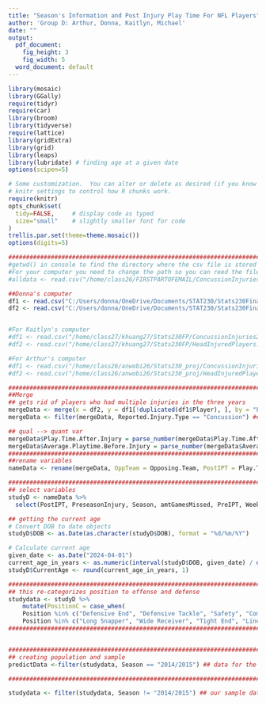 ```yaml
---
title: "Season's Information and Post Injury Play Time For NFL Players"
author: 'Group D: Arthur, Donna, Kaitlyn, Michael'
date: ""
output:
  pdf_document:
    fig_height: 3
    fig_width: 5
  word_document: default
---
```


```r
library(mosaic)
library(GGally)
require(tidyr)
require(car)
library(broom)
library(tidyverse)
require(lattice)
library(gridExtra)
library(grid)
library(leaps)
library(lubridate) # finding age at a given date
options(scipen=5)
```

```r
# Some customization.  You can alter or delete as desired (if you know what you are doing).
# knitr settings to control how R chunks work.
require(knitr)
opts_chunk$set(
  tidy=FALSE,     # display code as typed
  size="small"    # slightly smaller font for code
)
trellis.par.set(theme=theme.mosaic())  
options(digits=5)
```


```r
###############################################################################################
#getwd() in console to find the directory where the csv file is stored on your computer
#For your computer you need to change the path so you can reed the file
#alldata <- read.csv("/home/class26/FIRSTPARTOFEMAIL/ConcussionInjuries2012-2014.csv") 

##Donna's computer
df1 <- read.csv("C:/Users/donna/OneDrive/Documents/STAT230/Stats230FinalProject/ConcussionInjuries2012-2014.csv")
df2 <- read.csv("C:/Users/donna/OneDrive/Documents/STAT230/Stats230FinalProject/HeadInjuredPlayers.csv")


#For Kaitlyn's computer
#df1 <- read.csv("/home/class27/khuang27/Stats230FP/ConcussionInjuries2012-2014.csv")
#df2 <- read.csv("/home/class27/khuang27/Stats230FP/HeadInjuredPlayers.csv")

#For Arthur's computer
#df1 <- read.csv("/home/class26/anwobi26/Stats230_proj/ConcussionInjuries2012-2014.csv")
#df2 <- read.csv("/home/class26/anwobi26/Stats230_proj/HeadInjuredPlayers.csv")

###############################################################################################
##Merge
## gets rid of players who had multiple injuries in the three years
mergeData <- merge(x = df2, y = df1[!duplicated(df1$Player), ], by = "Player", all.x = TRUE)
mergeData <- filter(mergeData, Reported.Injury.Type == "Concussion") ## filter so there's only concussions 

## qual --> quant var
mergeData$Play.Time.After.Injury = parse_number(mergeData$Play.Time.After.Injury)
mergeData$Average.Playtime.Before.Injury = parse_number(mergeData$Average.Playtime.Before.Injury)
###############################################################################################
##rename variables
nameData <- rename(mergeData, OppTeam = Opposing.Team, PostIPT = Play.Time.After.Injury, PreseasonInjury = Pre.Season.Injury., OnWinningTeam = Winning.Team., amtTimeInjured = Weeks.Injured, WeekOfInjury = Week.of.Injury, UnknownInjury = Unknown.Injury., ReportedTypeOfInjury = Reported.Injury.Type, PreIPT = Average.Playtime.Before.Injury, TotalSnaps = Total.Snaps, amtGamesMissed = Games.Missed, GM12 = X2012.2013...Games.Missed, GM13 = X2013.2014...Games.Missed, GM14 = X2014.2015...Games.Missed, I12 = X2012.2013...Number.of.Injuries , I13 = X2013.2014...Number.of.Injuries, I14 = X2014.2015...Number.of.Injuries, TotalInjuries = Total.Number.of.Injuries..2012.2014., PosDuringInjury = Roles.during.injuries, DOB = Date.of.Birth, AgeAtConcussion = Age.first.concussion..2012.2014., totalGamesMissed = Total.Games.Missed..2012.2014., TeamDurConcussion = Team.s..during.concussion.incidents.2012.2014, DOI = Date)

###############################################################################################
## select variables 
studyD <- nameData %>% 
  select(PostIPT, PreseasonInjury, Season, amtGamesMissed, PreIPT, WeekOfInjury, TotalSnaps, Player, I12, I13, I14, TotalInjuries, GM12, GM13, GM14,totalGamesMissed, DOB, DOI, AgeAtConcussion, Position, Team, OppTeam, OnWinningTeam)

## getting the current age 
# Convert DOB to date objects
studyD$DOB <- as.Date(as.character(studyD$DOB), format = "%d/%m/%Y")

# Calculate current age
given_date <- as.Date("2024-04-01")
current_age_in_years <- as.numeric(interval(studyD$DOB, given_date) / dyears(2))
studyD$CurrentAge <- round(current_age_in_years, 1)

#############################################################################
## this re-categorizes position to offense and defense
studydata <- studyD %>% 
    mutate(PositionC = case_when(
    Position %in% c("Defensive End", "Defensive Tackle", "Safety", "Comerback" ) ~ "defense",
    Position %in% c("Long Snapper", "Wide Receiver", "Tight End", "Linebacker", "Quarterback", "Center", "Guard", "Full Back", "Running Back", "Offensive Tackle") ~ "offense"))
#############################################################################


#############################################################################
## creating population and sample
predictData <-filter(studydata, Season == "2014/2015") ## data for the season we are predicting

#############################################################################

studydata <- filter(studydata, Season != "2014/2015") ## our sample data

```